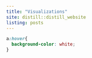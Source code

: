 ```yaml
---
title: "Visualizations"
site: distill::distill_website
listing: posts
---
```



```css

a:hover{
  background-color: white;
}

```

